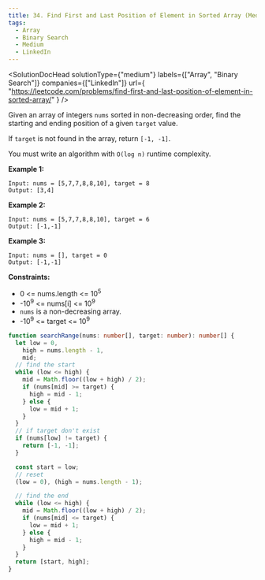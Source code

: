 ```yaml
---
title: 34. Find First and Last Position of Element in Sorted Array (Medium)
tags:
  - Array
  - Binary Search
  - Medium
  - LinkedIn
---
```



<SolutionDocHead
  solutionType={"medium"}
  labels={["Array", "Binary Search"]}
  companies={["LinkedIn"]}
  url={
    "https://leetcode.com/problems/find-first-and-last-position-of-element-in-sorted-array/"
  }
/>

Given an array of integers `nums` sorted in non-decreasing order, find the starting and ending position of a given `target` value.

If `target` is not found in the array, return `[-1, -1]`.

You must write an algorithm with `O(log n)` runtime complexity.

<b>Example 1:</b>

```
Input: nums = [5,7,7,8,8,10], target = 8
Output: [3,4]
```

<b>Example 2:</b>

```
Input: nums = [5,7,7,8,8,10], target = 6
Output: [-1,-1]
```

<b>Example 3:</b>

```
Input: nums = [], target = 0
Output: [-1,-1]
```

<b>Constraints:</b>

- 0 <= nums.length <= 10<sup>5</sup>
- -10<sup>9</sup> <= nums[i] <= 10<sup>9</sup>
- `nums` is a non-decreasing array.
- -10<sup>9</sup> <= target <= 10<sup>9</sup>

```ts title=solution.ts
function searchRange(nums: number[], target: number): number[] {
  let low = 0,
    high = nums.length - 1,
    mid;
  // find the start
  while (low <= high) {
    mid = Math.floor((low + high) / 2);
    if (nums[mid] >= target) {
      high = mid - 1;
    } else {
      low = mid + 1;
    }
  }
  // if target don't exist
  if (nums[low] != target) {
    return [-1, -1];
  }

  const start = low;
  // reset
  (low = 0), (high = nums.length - 1);

  // find the end
  while (low <= high) {
    mid = Math.floor((low + high) / 2);
    if (nums[mid] <= target) {
      low = mid + 1;
    } else {
      high = mid - 1;
    }
  }
  return [start, high];
}
```
